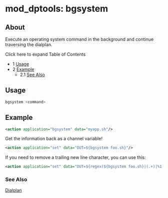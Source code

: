 
# mod_dptools: bgsystem 

 

## About

Execute an operating system command in the background and continue traversing the dialplan. 

Click here to expand Table of Contents

* 1 [Usage](#-freeswitch--mod_dptools-bgsystem-)
* 2 [Example](#example)  
   * 2.1 [See Also](#see-also)

## Usage

```bash
bgsystem <command>
```

## Example

```xml
<action application="bgsystem" data="myapp.sh"/>
```

Get the information back as a channel variable!

```xml
<action application="set" data="OUT=${bgsystem foo.sh}"/>
```

If you need to remove a trailing new line character, you can use this:

```xml
<action application="set" data="OUT=${regex(${bgsystem foo.sh}|(.+)|%1)}"/>
```

### See Also

[Dialplan](../../Dialplan/index.mdx#0-about)


